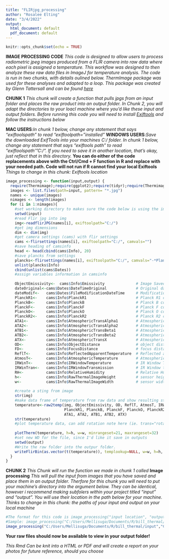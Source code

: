 ```yaml
---
title: "FLIRjpg_processing"
author: "Rosalee Elting"
date: "3/4/2022"
output:
  html_document: default
  pdf_document: default
---
```


```r
knitr::opts_chunk$set(echo = TRUE)
```

**IMAGE PROCESSING CODE**
*This code is designed to allow users to process radiometric jpeg images produced from a FLIR camera into raw data where each pixel is assigned a temperature. This workflow was designed to then analyze these raw data files in ImageJ for temperature analysis. The code is run in two chunks, with details oulined below. ThermImage package was used for these analyses and adapted to a loop. This package was created by Glenn Tattersall and can be found [here](https://github.com/gtatters/Thermimage)* 

**CHUNK 1**
*This chunk will create a function that pulls jpgs from an input folder and places the raw product into an output folder. In Chunk 2, you will adapt the directories to your loacl machine where you'd like these input and output folders. Before running this code you will need to install [Exiftools](https://exiftool.org/install.htm) and follow the instructions below*

**MAC USERS**:*In chunk 1 below, change any statement that says "exiftoolspath" to read "exiftoolpath= "installed"*
**WINDOWS USERS**:*Save the downloaded ExifTools into your machines C:/ folder. In chunk 1 below, change any statement that says "exiftools path" to read "exiftoolspath' "C:/". If you need to save it in another location, that's okay, just reflect that in this directory.*
**You can do either of the code replacements above with the Ctrl/Cmd + F function in R and replace with your needed path. Code will not run if R cannot find your local Exiftools**
*Things to change in this chunk: Exiftools location*

```r
image_processing <- function(input,output) {
  require(Thermimage);require(ggplot2);require(tidyr);require(Thermimage);require(fields)
  images <- list.files(path=input, pattern= "*.jpg")
  names <- unique(images)
  nimages <- length(images)
  for (i in 1:nimages){
    #set working directory to makes sure the code below is using the images in the input folder
    setwd(input)
    #read Flir jpg into img
    img<-readflirJPG(names[i], exiftoolpath="C:/")
    #get img dimensions
    dim <- dim(img)
    #get camera settings (cams) with flir settings
    cams <-flirsettings(names[i], exiftoolpath="C:/", camvals="")
    #save heading of camsinfo
    head <- head(cbind(cams$Info), 20)
    #save plancks from settings 
    plancks<-flirsettings(names[i], exiftoolpath="C:/", camvals="-*Planck*")
    unlist(plancks$Info)
    cbind(unlist(cams$Dates))
    #assign variables information in camsinfo
    
    ObjectEmissivity<-  cams$Info$Emissivity              # Image Saved Emissivity - should be ~0.95 or 0.96
    dateOriginal<-cams$Dates$DateTimeOriginal             # Original date/time extracted from file
    dateModif<-   cams$Dates$FileModificationDateTime     # Modification date/time extracted from file
    PlanckR1<-    cams$Info$PlanckR1                      # Planck R1 constant for camera  
    PlanckB<-     cams$Info$PlanckB                       # Planck B constant for camera  
    PlanckF<-     cams$Info$PlanckF                       # Planck F constant for camera
    PlanckO<-     cams$Info$PlanckO                       # Planck O constant for camera
    PlanckR2<-    cams$Info$PlanckR2                      # Planck R2 constant for camera
    ATA1<-        cams$Info$AtmosphericTransAlpha1        # Atmospheric Transmittance Alpha 1
    ATA2<-        cams$Info$AtmosphericTransAlpha2        # Atmospheric Transmittance Alpha 2
    ATB1<-        cams$Info$AtmosphericTransBeta1         # Atmospheric Transmittance Beta 1
    ATB2<-        cams$Info$AtmosphericTransBeta2         # Atmospheric Transmittance Beta 2
    ATX<-         cams$Info$AtmosphericTransX             # Atmospheric Transmittance X
    OD<-          cams$Info$ObjectDistance                # object distance in metres
    FD<-          cams$Info$FocusDistance                 # focus distance in metres
    ReflT<-       cams$Info$ReflectedApparentTemperature  # Reflected apparent temperature
    AtmosT<-      cams$Info$AtmosphericTemperature        # Atmospheric temperature
    IRWinT<-      cams$Info$IRWindowTemperature           # IR Window Temperature
    IRWinTran<-   cams$Info$IRWindowTransmission          # IR Window transparency
    RH<-          cams$Info$RelativeHumidity              # Relative Humidity
    h<-           cams$Info$RawThermalImageHeight         # sensor height (i.e. image height)
    w<-           cams$Info$RawThermalImageWidth          # sensor width (i.e. image width)
    
    #create a sting from image 
    str(img)
    #make data frame of temperature from raw data and show resulting string
    temperature<-raw2temp(img, ObjectEmissivity, OD, ReflT, AtmosT, IRWinT, IRWinTran, RH,
                          PlanckR1, PlanckB, PlanckF, PlanckO, PlanckR2, 
                          ATA1, ATA2, ATB1, ATB2, ATX)
    str(temperature)
    #plot temperature data, can add rotation note here (ie. trans="rotate270.matrix") or the color palette (ie.thermal.palette=rainbowpal)
    
    plotTherm(temperature, h=h, w=w, minrangeset=21, maxrangeset=32)
    #set new WD for the file, since I'd like it save in outputs
    setwd(output)
    #Write the raw folder into the outpur folder.
    writeFlirBin(as.vector(t(temperature)), templookup=NULL, w=w, h=h, I="", rootname=cams$Info$FileName)
  } 
}
```

**CHUNK 2**
*This Chunk will run the function we made in chunk 1 called* **Image processing** *This will pull the input from images that you have saved and place them in an output folder. Therfore for this chunk you will need to put your machine's directory into the argument below. They can be identical, however i recommend making subfolers within your project titled "input" and "output". You will use their location in the path below for your machine.*
*Thinks to change in this chunk: the paths of your input and output on your local machine*

```r
#The format for this code is image_processing("input location", "output location")
#Sample: image_processing("C:/Users/Mellisuga/Documents/R/bill_thermal/input","C:/Users/Mellisuga/Documents/R/bill_thermal/output")
image_processing("C:/Users/Mellisuga/Documents/R/bill_thermal/input","C:/Users/Mellisuga/Documents/R/bill_thermal/output")
```

**Your raw files should now be available to view in your output folder!**

*This Rmd Can be knit into a HTML or PDF and will create a report on your photos for future reference, should you choose* 


